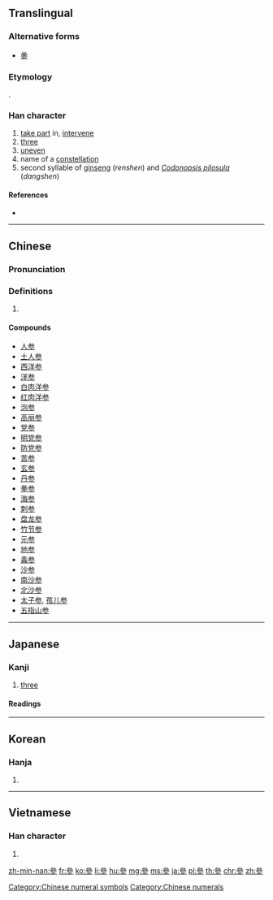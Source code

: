 {{also|参|蔘}}
==Translingual==
{{ja-forms|[[参]]|[[参]]|參}}
===Alternative forms===
* [[曑]]

===Etymology===
{{Han etyl}}
{{Han simp|曑|f=晶|t=厽}}.

===Han character===
{{Han char|rn=28|rad=厶|as=09|sn=11|four=23202|canj=IIIH|ids=⿱𠫯彡}}

# [[take part]] in, [[intervene]]
# [[three]]
# [[uneven]]
# name of a [[constellation]]
# second syllable of [[ginseng]] (''renshen'') and ''[[Codonopsis pilosula]]'' (''dangshen'')

====References====
* {{Han ref|kx=0164.280|dkj=03098|dj=0372.280|hdz=10387.230|uh=53C3|ud=21443|bh=B0D1|bd=45265}}

[[Category:Chinese numeral symbols]]
[[Category:Chinese numerals]]

----

==Chinese==
{{zh-forms|s=参}}

===Pronunciation===
{{zh-pron
|m=cān,cēn,sān,sǎn,shēn
|c=caam1,cam1,saam1,sam1
|mn=chham/saⁿ/sim/song
|mc=y
|oc=y
|ma=
|cat=
}}

===Definitions===
{{zh-hanzi}}

# {{rfdef|lang=zh}}

====Compounds====
* [[人参]]
* [[土人参]]
* [[西洋参]]
* [[洋参]]
* [[白肉洋参]]
* [[红肉洋参]]
* [[泡参]]
* [[高丽参]]
* [[党参]]
* [[明党参]]
* [[防党参]]
* [[苦参]]
* [[玄参]]
* [[丹参]]
* [[拳参]]
* [[海参]]
* [[刺参]]
* [[盘龙参]]
* [[竹节参]]
* [[元参]]
* [[地参]]
* [[毒参]]
* [[沙参]]
* [[南沙参]]
* [[北沙参]]
* [[太子参]], [[孩儿参]]
* [[五指山参]]
----

==Japanese==

===Kanji===
{{ja-kanji|grade=|rs=厶09|style=ky|shin=参}}

# [[three]]

====Readings====
{{ja-readings
|goon=[[さん]] (san), [[しん]] (shin), [[そん]] (son)
|kanon=[[さん]] (san), [[しん]] (shin)
|kun=[[まいる]] ([[参る]], mairu)
}}

----

==Korean==

===Hanja===
{{ko-hanja|hangeul=[[참]], [[삼]]|rv=cham, sam|mr=ch'am, sam|y=cham, sam}}

# {{defn|lang=ko|sort=厶09}}

----

==Vietnamese==

===Han character===
{{vi-hantu|[[tham]], [[sâm]]|rs=厶09}}

# {{defn|lang=vi|sort=厶09}}

[[zh-min-nan:參]]
[[fr:參]]
[[ko:參]]
[[li:參]]
[[hu:參]]
[[mg:參]]
[[ms:參]]
[[ja:參]]
[[pl:參]]
[[th:參]]
[[chr:參]]
[[zh:參]]